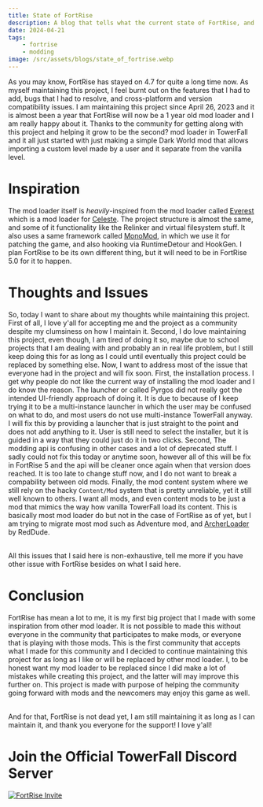 ```yaml
---
title: State of FortRise
description: A blog that tells what the current state of FortRise, and some updates coming to it. 
date: 2024-04-21
tags: 
    - fortrise
    - modding
image: /src/assets/blogs/state_of_fortrise.webp
---
```



As you may know, FortRise has stayed on 4.7 for quite a long time now. As myself maintaining this project, I feel burnt out on the features that I had to add,
bugs that I had to resolve, and cross-platform and version compatibility issues. I am maintaining this project since April 26, 2023 and it is almost been a year
that FortRise will now be a 1 year old mod loader and I am really happy about it. Thanks to the community for getting along with this project and helping it grow
to be the second? mod loader in TowerFall and it all just started with just making a simple Dark World mod that allows importing a custom level made by a user 
and it separate from the vanilla level. 

# Inspiration
The mod loader itself is *heavily*-inspired from the mod loader called [Everest](https://github.com/EverestAPI/Everest) which is a 
mod loader for [Celeste](https://store.steampowered.com/app/504230/Celeste/). The project structure is almost the same, and some of it functionality like the 
Relinker and virtual filesystem stuff. It also uses a same framework called [MonoMod](https://github.com/MonoMod/MonoMod), in which we use it for patching the game, 
and also hooking via RuntimeDetour and HookGen. I plan FortRise to be its own different thing, but it will need to be in FortRise 5.0 for it to happen.

# Thoughts and Issues
So, today I want to share about my thoughts while maintaining this project. First of all, I love y'all for accepting me and the project as a community despite
my clumsiness on how I maintain it. Second, I do love maintaining this project, even though, I am tired of doing it so, maybe due to school projects that I am
dealing with and probably an in real life problem, but I still keep doing this for as long as I could until eventually this project could be replaced 
by something else. Now, I want to address most of the issue that everyone had in the project and will fix soon. First, the installation process. I get why people
do not like the current way of installing the mod loader and I do know the reason. The launcher or called Pyrgos did not really got the intended UI-friendly approach
of doing it. It is due to because of I keep trying it to be a multi-instance launcher in which the user may be confused on what to do, and most users do not use
multi-instance TowerFall anyway. I will fix this by providing a launcher that is just straight to the point and does not add anything to it. User is still need to
select the installer, but it is guided in a way that they could just do it in two clicks. Second, The modding api is confusing in other cases and a lot of 
deprecated stuff. I sadly could not fix this today or anytime soon, however all of this will be fix in FortRise 5 and the api will be cleaner once again when that
version does reached. It is too late to change stuff now, and I do not want to break a compability between old mods. Finally, the mod content system where we still
rely on the hacky `Content/Mod` system that is pretty unreliable, yet it still well known to others. I want all mods, and even content mods to be just a mod that
mimics the way how vanilla TowerFall load its content. This is basically most mod loader do but not in the case of FortRise as of yet, but I am trying to migrate
most mod such as Adventure mod, and [ArcherLoader](https://github.com/RedDude/ArcherLoader) by RedDude.

<br/>
All this issues that I said here is non-exhaustive, tell me more if you have other issue with FortRise besides on what I said here.

# Conclusion
FortRise has mean a lot to me, it is my first big project that I made with some inspiration from other mod loader. It is not possible to made this without everyone
in the community that participates to make mods, or everyone that is playing with those mods. This is the first community that accepts what I made for this community
and I decided to continue maintaining this project for as long as I like or will be replaced by other mod loader. I, to be honest want my mod loader to be replaced
since I did make a lot of mistakes while creating this project, and the latter will may improve this further on. This project is made with purpose of helping the
community going forward with mods and the newcomers may enjoy this game as well. 

<br/>
And for that, FortRise is not dead yet, I am still maintaining it as long as I can maintain it, and thank you everyone for the support! I love y'all!

# Join the Official TowerFall Discord Server
[![FortRise Invite](https://discordapp.com/api/guilds/248961953656078337/embed.png?style=banner2)](https://discord.gg/m25mWsSv8P)
